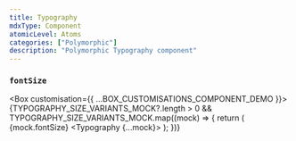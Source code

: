 ```yaml
---
title: Typography
mdxType: Component
atomicLevel: Atoms
categories: ["Polymorphic"]
description: "Polymorphic Typography component"
---
```



### `fontSize`

<Box customisation={{ ...BOX_CUSTOMISATIONS_COMPONENT_DEMO }}>
  {TYPOGRAPHY_SIZE_VARIANTS_MOCK?.length > 0 &&
    TYPOGRAPHY_SIZE_VARIANTS_MOCK.map((mock) => {
      return (
        <Box>
          <Typography as="code">{mock.fontSize}</Typography>
          <Typography {...mock}></Typography>
        </Box>
      );
    })}
</Box>
